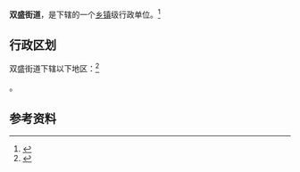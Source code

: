 {{中国乡级行政区|21/11/02/009/000}}

'''双盛街道'''，是{{PRC admin/fullname|21/11/02/009/000|3}}下辖的一个[[乡镇|乡镇]]级行政单位。<ref>{{PRC admin/ref sgc|{{PRC admin/parent|21/11/02/009/000}}}}</ref>

== 行政区划 ==

双盛街道下辖以下地区：<ref>{{PRC admin/ref sgc|21/11/02/009/000}}</ref>

{{PRC admin/children|21/11/02/009/000}}。

== 参考资料 ==

{{reflist}}

{{行政区划小作品}}
{{PRC admin/navcat|21/11/02/009/000}}